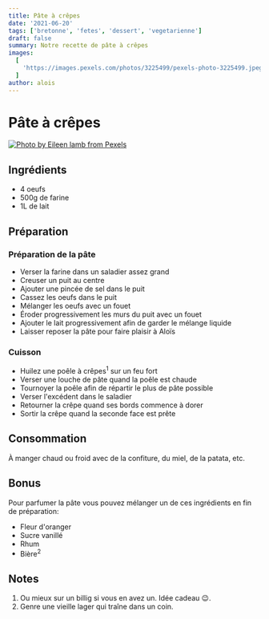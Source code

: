 ```yaml
---
title: Pâte à crêpes
date: '2021-06-20'
tags: ['bretonne', 'fetes', 'dessert', 'vegetarienne']
draft: false
summary: Notre recette de pâte à crêpes
images:
  [
    'https://images.pexels.com/photos/3225499/pexels-photo-3225499.jpeg?auto=compress&cs=tinysrgb&dpr=2&h=650&w=940',
  ]
author: alois
---
```


# Pâte à crêpes

[![Photo by Eileen lamb from Pexels](https://images.pexels.com/photos/3225499/pexels-photo-3225499.jpeg?auto=compress&cs=tinysrgb&dpr=2&h=650&w=940)](https://www.pexels.com/photo/photo-of-crepe-beside-strawberry-3225499/)

## Ingrédients

- 4 oeufs
- 500g de farine
- 1L de lait

## Préparation

### Préparation de la pâte

- Verser la farine dans un saladier assez grand
- Creuser un puit au centre
- Ajouter une pincée de sel dans le puit
- Cassez les oeufs dans le puit
- Mélanger les oeufs avec un fouet
- Éroder progressivement les murs du puit avec un fouet
- Ajouter le lait progressivement afin de garder le mélange liquide
- Laisser reposer la pâte pour faire plaisir à Aloïs

### Cuisson

- Huilez une poêle à crêpes<sup>1</sup> sur un feu fort
- Verser une louche de pâte quand la poêle est chaude
- Tournoyer la poêle afin de répartir le plus de pâte possible
- Verser l'excédent dans le saladier
- Retourner la crêpe quand ses bords commence à dorer
- Sortir la crêpe quand la seconde face est prête

## Consommation

À manger chaud ou froid avec de la confiture, du miel, de la patata, etc.

## Bonus

Pour parfumer la pâte vous pouvez mélanger un de ces ingrédients en fin de préparation:

- Fleur d'oranger
- Sucre vanillé
- Rhum
- Bière<sup>2</sup>

## Notes

1. Ou mieux sur un billig si vous en avez un. Idée cadeau 😉.
1. Genre une vieille lager qui traîne dans un coin.
